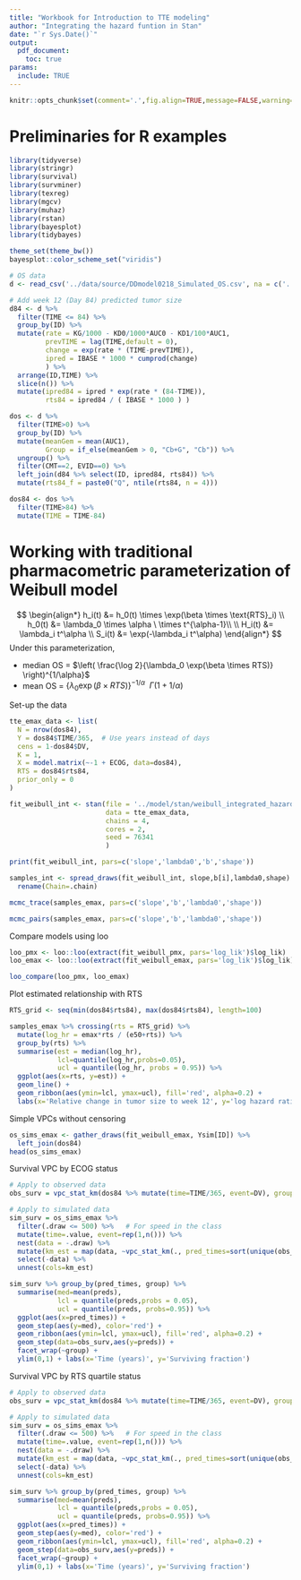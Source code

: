 ```yaml
---
title: "Workbook for Introduction to TTE modeling"
author: "Integrating the hazard funtion in Stan"
date: "`r Sys.Date()`"
output:
  pdf_document:
    toc: true
params:
  include: TRUE
---
```



```r
knitr::opts_chunk$set(comment='.',fig.align=TRUE,message=FALSE,warning=FALSE)
```


# Preliminaries for R examples

```r
library(tidyverse)
library(stringr)
library(survival)
library(survminer)
library(texreg)
library(mgcv)
library(muhaz)
library(rstan)
library(bayesplot)
library(tidybayes)

theme_set(theme_bw())
bayesplot::color_scheme_set("viridis")

```


```r
# OS data
d <- read_csv('../data/source/DDmodel0218_Simulated_OS.csv', na = c('.','-99'))

# Add week 12 (Day 84) predicted tumor size
d84 <- d %>% 
  filter(TIME <= 84) %>% 
  group_by(ID) %>% 
  mutate(rate = KG/1000 - KD0/1000*AUC0 - KD1/100*AUC1,
         prevTIME = lag(TIME,default = 0),
         change = exp(rate * (TIME-prevTIME)),
         ipred = IBASE * 1000 * cumprod(change)
         ) %>% 
  arrange(ID,TIME) %>% 
  slice(n()) %>% 
  mutate(ipred84 = ipred * exp(rate * (84-TIME)),
         rts84 = ipred84 / ( IBASE * 1000 ) )

dos <- d %>% 
  filter(TIME>0) %>% 
  group_by(ID) %>% 
  mutate(meanGem = mean(AUC1),
         Group = if_else(meanGem > 0, "Cb+G", "Cb")) %>% 
  ungroup() %>% 
  filter(CMT==2, EVID==0) %>% 
  left_join(d84 %>% select(ID, ipred84, rts84)) %>% 
  mutate(rts84_f = paste0("Q", ntile(rts84, n = 4)))

dos84 <- dos %>% 
  filter(TIME>84) %>% 
  mutate(TIME = TIME-84)


```


# Working with traditional pharmacometric parameterization of Weibull model


$$
\begin{align*}
h_i(t) &= h_0(t) \times \exp(\beta \times \text{RTS}_i)  \\
h_0(t) &= \lambda_0 \times \alpha \ \times t^{\alpha-1}\\
\\
H_i(t) &= \lambda_i t^\alpha \\
S_i(t) &= \exp(-\lambda_i t^\alpha)
\end{align*}
$$
Under this parameterization, 

* median OS = $\left( \frac{\log 2}{\lambda_0 \exp(\beta \times RTS)} \right)^{1/\alpha}$
* mean OS = $\left\{ \lambda_0 \exp(\beta \times RTS) \right\}^{-1/\alpha} ~~\Gamma(1 + 1/\alpha)$


Set-up the data

```r
tte_emax_data <- list(
  N = nrow(dos84),
  Y = dos84$TIME/365,  # Use years instead of days
  cens = 1-dos84$DV,
  K = 1,
  X = model.matrix(~-1 + ECOG, data=dos84),
  RTS = dos84$rts84,
  prior_only = 0
)
```



```r
fit_weibull_int <- stan(file = '../model/stan/weibull_integrated_hazard.stan',
                        data = tte_emax_data, 
                        chains = 4,
                        cores = 2,
                        seed = 76341
                        )
```

```r
print(fit_weibull_int, pars=c('slope','lambda0','b','shape'))
```

```r
samples_int <- spread_draws(fit_weibull_int, slope,b[i],lambda0,shape) %>% 
  rename(Chain=.chain)
```

```r
mcmc_trace(samples_emax, pars=c('slope','b','lambda0','shape'))
```

```r
mcmc_pairs(samples_emax, pars=c('slope','b','lambda0','shape'))
```

Compare models using loo


```r
loo_pmx <- loo::loo(extract(fit_weibull_pmx, pars='log_lik')$log_lik)
loo_emax <- loo::loo(extract(fit_weibull_emax, pars='log_lik')$log_lik)

loo_compare(loo_pmx, loo_emax)

```
Plot estimated relationship with RTS

```r
RTS_grid <- seq(min(dos84$rts84), max(dos84$rts84), length=100)

samples_emax %>% crossing(rts = RTS_grid) %>% 
  mutate(log_hr = emax*rts / (e50+rts)) %>% 
  group_by(rts) %>% 
  summarise(est = median(log_hr), 
            lcl=quantile(log_hr,probs=0.05),
            ucl = quantile(log_hr, probs = 0.95)) %>% 
  ggplot(aes(x=rts, y=est)) +
  geom_line() +
  geom_ribbon(aes(ymin=lcl, ymax=ucl), fill='red', alpha=0.2) +
  labs(x='Relative change in tumor size to week 12', y='log hazard ratio') 
```

Simple VPCs without censoring

```r
os_sims_emax <- gather_draws(fit_weibull_emax, Ysim[ID]) %>% 
  left_join(dos84)
head(os_sims_emax)
```

Survival VPC by ECOG status 

```r
# Apply to observed data
obs_surv = vpc_stat_km(dos84 %>% mutate(time=TIME/365, event=DV), group='ECOG')

# Apply to simulated data
sim_surv = os_sims_emax %>% 
  filter(.draw <= 500) %>%   # For speed in the class
  mutate(time=.value, event=rep(1,n())) %>% 
  nest(data = -.draw) %>% 
  mutate(km_est = map(data, ~vpc_stat_km(., pred_times=sort(unique(obs_surv$pred_times)), group='ECOG'))) %>% 
  select(-data) %>% 
  unnest(cols=km_est)

sim_surv %>% group_by(pred_times, group) %>% 
  summarise(med=mean(preds), 
            lcl = quantile(preds,probs = 0.05),
            ucl = quantile(preds, probs=0.95)) %>% 
  ggplot(aes(x=pred_times)) +
  geom_step(aes(y=med), color='red') +
  geom_ribbon(aes(ymin=lcl, ymax=ucl), fill='red', alpha=0.2) +
  geom_step(data=obs_surv,aes(y=preds)) +
  facet_wrap(~group) +
  ylim(0,1) + labs(x='Time (years)', y='Surviving fraction')
```

Survival VPC by RTS  quartile status 

```r
# Apply to observed data
obs_surv = vpc_stat_km(dos84 %>% mutate(time=TIME/365, event=DV), group='rts84_f')

# Apply to simulated data
sim_surv = os_sims_emax %>% 
  filter(.draw <= 500) %>%   # For speed in the class
  mutate(time=.value, event=rep(1,n())) %>% 
  nest(data = -.draw) %>% 
  mutate(km_est = map(data, ~vpc_stat_km(., pred_times=sort(unique(obs_surv$pred_times)), group='rts84_f'))) %>% 
  select(-data) %>% 
  unnest(cols=km_est)

sim_surv %>% group_by(pred_times, group) %>% 
  summarise(med=mean(preds), 
            lcl = quantile(preds,probs = 0.05),
            ucl = quantile(preds, probs=0.95)) %>% 
  ggplot(aes(x=pred_times)) +
  geom_step(aes(y=med), color='red') +
  geom_ribbon(aes(ymin=lcl, ymax=ucl), fill='red', alpha=0.2) +
  geom_step(data=obs_surv,aes(y=preds)) +
  facet_wrap(~group) +
  ylim(0,1) + labs(x='Time (years)', y='Surviving fraction')
```